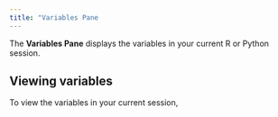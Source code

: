 ```yaml
---
title: "Variables Pane
---
```


The **Variables Pane** displays the variables in your current R or Python session.

<!--- screenshot --->

## Viewing variables

To view the variables in your current session, 
